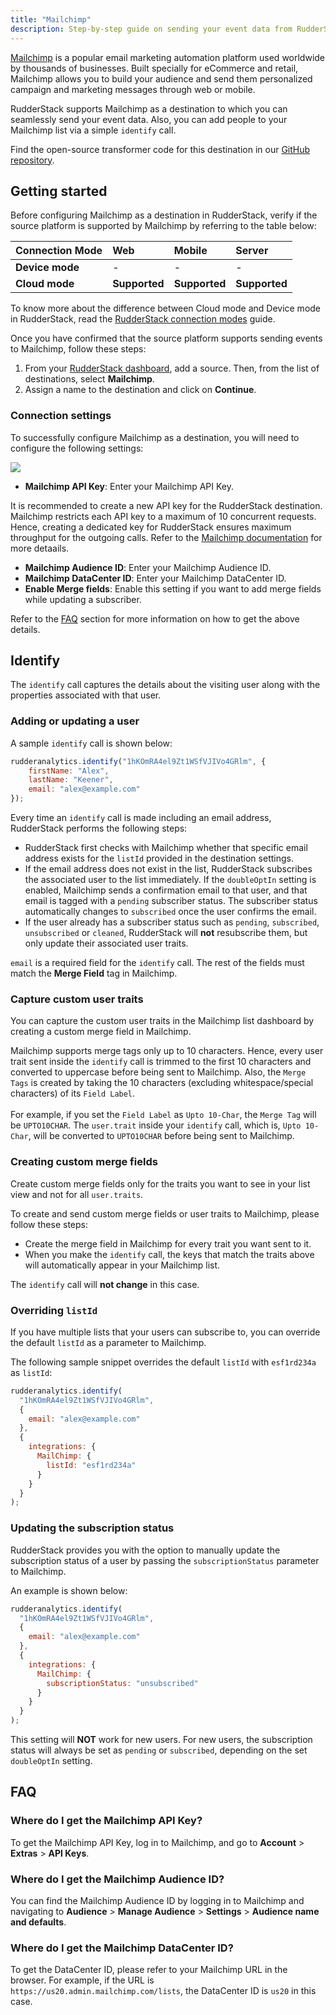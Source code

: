 ```yaml
---
title: "Mailchimp"
description: Step-by-step guide on sending your event data from RudderStack to Mailchimp.
---
```


[Mailchimp](https://mailchimp.com/) is a popular email marketing automation platform used worldwide by thousands of businesses. Built specially for eCommerce and retail, Mailchimp allows you to build your audience and send them personalized campaign and marketing messages through web or mobile.

RudderStack supports Mailchimp as a destination to which you can seamlessly send your event data. Also, you can add people to your Mailchimp list via a simple `identify` call.

<div class="successBlock">
Find the open-source transformer code for this destination in our <a href="https://github.com/rudderlabs/rudder-transformer/tree/master/src/v0/destinations/mailchimp">GitHub repository</a>.
</div>

## Getting started

Before configuring Mailchimp as a destination in RudderStack, verify if the source platform is supported by Mailchimp by referring to the table below:

| **Connection Mode** | **Web**       | **Mobile**    | **Server**    |
| :------------------ | :------------ | :------------ | :------------ |
| **Device mode**     | -             | -             | -             |
| **Cloud mode**      | **Supported** | **Supported** | **Supported** |

<div class="infoBlock">
To know more about the difference between Cloud mode and Device mode in RudderStack, read the <a href="https://rudderstack.com/docs/rudderstack-cloud/rudderstack-connection-modes/">RudderStack connection modes</a> guide.
</div>

Once you have confirmed that the source platform supports sending events to Mailchimp, follow these steps:

1. From your [RudderStack dashboard](https://app.rudderstack.com/), add a source. Then, from the list of destinations, select **Mailchimp**.
2. Assign a name to the destination and click on **Continue**.

### Connection settings

To successfully configure Mailchimp as a destination, you will need to configure the following settings:

<img src="../../assets/event-stream-destinations/mailchimp-connection-settings.png" />

- **Mailchimp API Key**: Enter your Mailchimp API Key. 

<div class="infoBlock">
It is recommended to create a new API key for the RudderStack destination. Mailchimp restricts each API key to a maximum of 10 concurrent requests. Hence, creating a dedicated key for RudderStack ensures maximum throughput for the outgoing calls. Refer to the <a href="https://mailchimp.com/help/about-api-keys/">Mailchimp documentation</a> for more detaails.
</div>

- **Mailchimp Audience ID**: Enter your Mailchimp Audience ID.
- **Mailchimp DataCenter ID**: Enter your Mailchimp DataCenter ID. 
- **Enable Merge fields**: Enable this setting if you want to add merge fields while updating a subscriber.

<div class="infoBlock">
Refer to the <a href="#faq">FAQ</a> section for more information on how to get the above details.
</div>

## Identify

The <Link to="/event-spec/standard-events/identify">`identify`</Link> call captures the details about the visiting user along with the properties associated with that user.

### Adding or updating a user

A sample `identify` call is shown below:

```javascript
rudderanalytics.identify("1hKOmRA4el9Zt1WSfVJIVo4GRlm", {
    firstName: "Alex",
    lastName: "Keener",
    email: "alex@example.com"
});
```

Every time an `identify` call is made including an email address, RudderStack performs the following steps:

- RudderStack first checks with Mailchimp whether that specific email address exists for the `listId` provided in the destination settings.
- If the email address does not exist in the list, RudderStack subscribes the associated user to the list immediately. If the `doubleOptIn` setting is enabled, Mailchimp sends a confirmation email to that user, and that email is tagged with a `pending` subscriber status. The subscriber status automatically changes to `subscribed` once the user confirms the email.
- If the user already has a subscriber status such as `pending`, `subscribed`, `unsubscribed` or `cleaned`, RudderStack will **not** resubscribe them, but only update their associated user traits.

<div class="infoBlock">
<code class="inline-code">email</code> is a required field for the <code class="inline-code">identify</code> call. The rest of the fields must match the <strong>Merge Field</strong> tag in Mailchimp.
</div>

### Capture custom user traits

You can capture the custom user traits in the Mailchimp list dashboard by <Link to="#creating-custom-merge-fields">creating a custom merge field</Link> in Mailchimp. 

<div class="infoBlock">
Mailchimp supports merge tags only up to 10 characters. Hence, every user trait sent inside the <code class="inline-code">identify</code> call is trimmed to the first 10 characters and converted to uppercase before being sent to Mailchimp. Also, the <code class="inline-code">Merge Tags</code> is created by taking the 10 characters (excluding whitespace/special characters) of its <code class="inline-code">Field Label</code>.
<br/><br/>
For example, if you set the <code class="inline-code">Field Label</code> as <code class="inline-code">Upto 10-Char</code>, the <code class="inline-code">Merge Tag</code> will be <code class="inline-code">UPTO10CHAR</code>. The <code class="inline-code">user.trait</code> inside your <code class="inline-code">identify</code> call, which is, <code class="inline-code">Upto 10-Char</code>, will be converted to <code class="inline-code">UPTO10CHAR</code> before being sent to Mailchimp.
</div>

### Creating custom merge fields

<div class="infoBlock">
Create custom merge fields only for the traits you want to see in your list view and not for all <code class="inline-code">user.traits</code>.
</div>

To create and send custom merge fields or user traits to Mailchimp, please follow these steps:

- Create the merge field in Mailchimp for every trait you want sent to it.
- When you make the `identify` call, the keys that match the traits above will automatically appear in your Mailchimp list.

<div class="infoBlock">
The <code class="inline-code">identify</code> call will <strong>not change</strong> in this case.
</div>

### Overriding `listId`

If you have multiple lists that your users can subscribe to, you can override the default `listId` as a parameter to Mailchimp.

The following sample snippet overrides the default `listId` with `esf1rd234a` as `listId`: 

```javascript
rudderanalytics.identify(
  "1hKOmRA4el9Zt1WSfVJIVo4GRlm",
  {
    email: "alex@example.com"
  },
  {
    integrations: {
      MailChimp: {
        listId: "esf1rd234a"
      }
    }
  }
);
```

### Updating the subscription status

RudderStack provides you with the option to manually update the subscription status of a user by passing the `subscriptionStatus` parameter to Mailchimp.

An example is shown below:

```javascript
rudderanalytics.identify(
  "1hKOmRA4el9Zt1WSfVJIVo4GRlm",
  {
    email: "alex@example.com"
  },
  {
    integrations: {
      MailChimp: {
        subscriptionStatus: "unsubscribed"
      }
    }
  }
);
```

<div class="infoBlock">
This setting will <strong>NOT</strong> work for new users. For new users, the subscription status will always be set as <code class="inline-code">pending</code> or <code class="inline-code">subscribed</code>, depending on the set <code class="inline-code">doubleOptIn</code> setting.
</div>

## FAQ

### Where do I get the Mailchimp API Key?

To get the Mailchimp API Key, log in to Mailchimp, and go to **Account** > **Extras** > **API Keys**.

### Where do I get the Mailchimp Audience ID?

You can find the Mailchimp Audience ID by logging in to Mailchimp and navigating to **Audience** > **Manage Audience** > **Settings** > **Audience name and defaults**.

### Where do I get the Mailchimp DataCenter ID?

To get the DataCenter ID, please refer to your Mailchimp URL in the browser. For example, if the URL is `https://us20.admin.mailchimp.com/lists`, the DataCenter ID is `us20` in this case.


